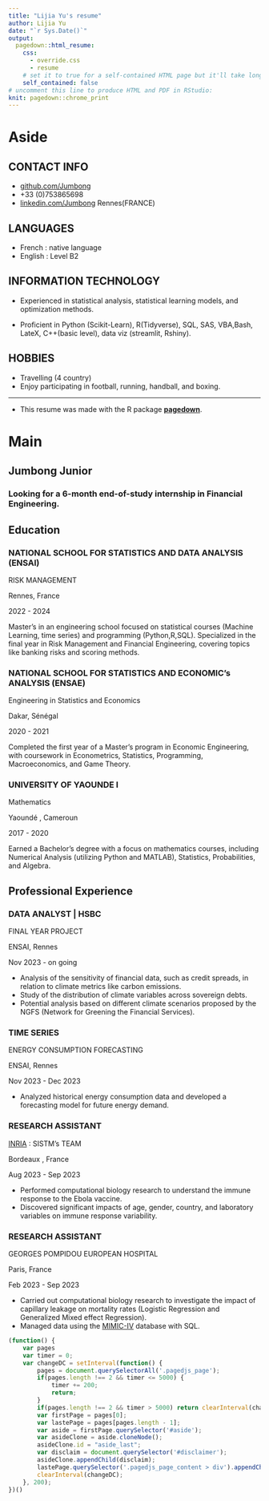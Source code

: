 ```yaml
---
title: "Lijia Yu's resume"
author: Lijia Yu
date: "`r Sys.Date()`"
output:
  pagedown::html_resume:
    css:
      - override.css
      - resume
    # set it to true for a self-contained HTML page but it'll take longer to render
    self_contained: false
# uncomment this line to produce HTML and PDF in RStudio:
knit: pagedown::chrome_print
---
```


Aside
================================================================================

CONTACT INFO {#contact}
--------------------------------------------------------------------------------

- <i class="fa fa-github"></i> [github.com/Jumbong](https://github.com/Jumbong)
- <i class="fa fa-phone"></i> +33 (0)753865698
- <i class="fa-brands fa-linkedin"></i> [linkedin.com/Jumbong](www.linkedin.com/in/junior-jumbong-258330211)
<i class="fa-solid fa-location-dot"></i>  Rennes(FRANCE)



LANGUAGES {#contact}
--------------------------------------------------------------------------------

- French : native language
- English :  Level B2



INFORMATION TECHNOLOGY {#skills}
--------------------------------------------------------------------------------

- Experienced in statistical analysis, statistical learning models, and optimization methods.

- Proficient in Python (Scikit-Learn), R(Tidyverse), SQL, SAS, VBA,Bash, LateX, C++(basic level), data viz (streamlit, Rshiny).




HOBBIES {#skills}
--------------------------------------------------------------------------------

- Travelling (4 country)
- Enjoy participating in football, running, handball, and boxing.

----------------------------------------------------------------------------------

<footer>
- This resume was made with the R package  [**pagedown**](https://github.com/rstudio/pagedown).
</footer>


Main
================================================================================

Jumbong Junior {#title}
--------------------------------------------------------------------------------

### Looking for a 6-month end-of-study internship in Financial Engineering.


Education {data-icon=graduation-cap data-concise=true}
--------------------------------------------------------------------------------

### NATIONAL SCHOOL FOR STATISTICS AND DATA ANALYSIS (ENSAI)

RISK MANAGEMENT

Rennes, France

2022 - 2024

Master's in an engineering school focused on statistical courses (Machine Learning, time series) and programming (Python,R,SQL). Specialized in the final year in Risk Management and Financial Engineering, covering topics like banking risks and scoring methods.

### NATIONAL SCHOOL FOR STATISTICS AND ECONOMIC's ANALYSIS (ENSAE)

Engineering in Statistics and Economics

Dakar, Sénégal

2020 - 2021

Completed the first year of a Master's program in Economic Engineering, with coursework in Econometrics, Statistics, Programming, Macroeconomics, and Game Theory.

### UNIVERSITY OF YAOUNDE I

Mathematics 

Yaoundé , Cameroun

2017 - 2020

Earned a Bachelor's degree with a focus on mathematics courses, including Numerical Analysis (utilizing Python and MATLAB), Statistics, Probabilities, and Algebra.


Professional Experience {data-icon=suitcase}
--------------------------------------------------------------------------------

### DATA ANALYST | HSBC

FINAL YEAR PROJECT

ENSAI, Rennes

Nov 2023 - on going


- Analysis of the sensitivity of financial data, such as credit spreads, in relation to climate metrics like carbon emissions.
- Study of the distribution of climate variables across sovereign debts.
- Potential analysis based on different climate scenarios proposed by the NGFS (Network for Greening the Financial Services).

### TIME SERIES 

ENERGY CONSUMPTION FORECASTING

ENSAI, Rennes

Nov 2023 - Dec 2023

- Analyzed historical energy consumption data and developed a forecasting model for future energy demand. 

###  RESEARCH ASSISTANT

[INRIA](https://www.inria.fr/fr/sistm)  : SISTM's TEAM

Bordeaux , France

Aug 2023 - Sep 2023

- Performed computational biology research  to understand the immune response to the Ebola vaccine.  
- Discovered significant impacts of age, gender, country, and laboratory variables on immune response variability.

### RESEARCH ASSISTANT

GEORGES POMPIDOU EUROPEAN HOSPITAL

Paris, France

Feb 2023 -  Sep 2023


- Carried out computational biology research to investigate the impact of capillary leakage on mortality rates (Logistic Regression and Generalized Mixed effect Regression).
- Managed data using the [MIMIC-IV](https://physionet.org/content/mimiciv/0.4/) database with SQL.



```js
(function() {
    var pages 
    var timer = 0;
    var changeDC = setInterval(function() {
        pages = document.querySelectorAll('.pagedjs_page');
        if(pages.length !== 2 && timer <= 5000) {
            timer += 200;
            return;
        }
        if(pages.length !== 2 && timer > 5000) return clearInterval(changeDC);
        var firstPage = pages[0];
        var lastePage = pages[pages.length - 1];
        var aside = firstPage.querySelector('#aside');
        var asideClone = aside.cloneNode();
        asideClone.id = "aside_last";
        var disclaim = document.querySelector('#disclaimer');
        asideClone.appendChild(disclaim);
        lastePage.querySelector('.pagedjs_page_content > div').appendChild(asideClone);
        clearInterval(changeDC);
    }, 200);
})()
```

